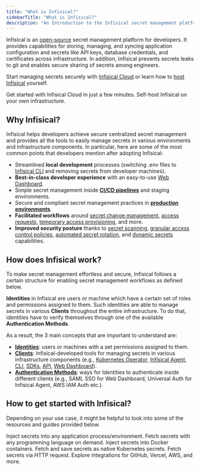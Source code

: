 ```yaml
---
title: "What is Infisical?"
sidebarTitle: "What is Infisical?"
description: "An Introduction to the Infisical secret management platform."
---
```


Infisical is an [open-source](https://github.com/infisical/infisical) secret management platform for developers.
It provides capabilities for storing, managing, and syncing application configuration and secrets like API keys, database
credentials, and certificates across infrastructure. In addition, Infisical prevents secrets leaks to git and enables secure
sharing of secrets among engineers.

Start managing secrets securely with [Infisical Cloud](https://app.infisical.com) or learn how to [host Infisical](/self-hosting/overview) yourself.

<CardGroup cols={2}>
  <Card
    title="Infisical Cloud"
    href="https://app.infisical.com/signup"
    icon="cloud"
    color="#000000"
  >
    Get started with Infisical Cloud in just a few minutes.
  </Card>
  <Card
    href="/self-hosting/overview"
    title="Self-hosting"
    icon="server"
    color="#000000"
  >
    Self-host Infisical on your own infrastructure.
  </Card>
</CardGroup>

## Why Infisical?

Infisical helps developers achieve secure centralized secret management and provides all the tools to easily manage secrets in various environments and infrastructure components. In particular, here are some of the most common points that developers mention after adopting Infisical:

- Streamlined **local development** processes (switching .env files to [Infisical CLI](/cli/commands/run) and removing secrets from developer machines).
- **Best-in-class developer experience** with an easy-to-use [Web Dashboard](/documentation/platform/project).
- Simple secret management inside **[CI/CD pipelines](/integrations/cicd/githubactions)** and staging environments.
- Secure and compliant secret management practices in **[production environments](/sdks/overview)**.
- **Facilitated workflows** around [secret change management](/documentation/platform/pr-workflows), [access requests](/documentation/platform/access-controls/access-requests), [temporary access provisioning](/documentation/platform/access-controls/temporary-access), and more.
- **Improved security posture** thanks to [secret scanning](/cli/scanning-overview), [granular access control policies](/documentation/platform/access-controls/overview), [automated secret rotation](https://infisical.com/docs/documentation/platform/secret-rotation/overview), and [dynamic secrets](/documentation/platform/dynamic-secrets/overview) capabilities.

## How does Infisical work?

To make secret management effortless and secure, Infisical follows a certain structure for enabling secret management workflows as defined below.

**Identities** in Infisical are users or machine which have a certain set of roles and permissions assigned to them. Such identities are able to manage secrets in various **Clients** throughout the entire infrastructure. To do that, identities have to verify themselves through one of the available **Authentication Methods**.

As a result, the 3 main concepts that are important to understand are:

- **[Identities](/documentation/platform/identities/overview)**: users or machines with a set permissions assigned to them.
- **[Clients](/integrations/platforms/kubernetes)**: Infisical-developed tools for managing secrets in various infrastructure components (e.g., [Kubernetes Operator](/integrations/platforms/kubernetes), [Infisical Agent](/integrations/platforms/infisical-agent), [CLI](/cli/usage), [SDKs](/sdks/overview), [API](/api-reference/overview/introduction), [Web Dashboard](/documentation/platform/organization)).
- **[Authentication Methods](/documentation/platform/identities/universal-auth)**: ways for Identities to authenticate inside different clients (e.g., SAML SSO for Web Dashboard, Universal Auth for Infisical Agent, AWS IAM Auth etc.).

## How to get started with Infisical?

Depending on your use case, it might be helpful to look into some of the resources and guides provided below.

<CardGroup cols={2}>
  <Card
    href="../../cli/overview"
    title="Command Line Interface (CLI)"
    icon="square-terminal"
    color="#000000"
  >
    Inject secrets into any application process/environment.
  </Card>
  <Card
    title="SDKs"
    href="/documentation/getting-started/sdks"
    icon="boxes-stacked"
    color="#000000"
  >
    Fetch secrets with any programming language on demand.
  </Card>
  <Card
    href="../../integrations/platforms/docker-intro"
    title="Docker"
    icon="docker"
    color="#000000"
  >
    Inject secrets into Docker containers.
  </Card>
  <Card
    href="../../integrations/platforms/kubernetes"
    title="Kubernetes"
    icon="server"
    color="#000000"
  >
    Fetch and save secrets as native Kubernetes secrets.
  </Card>
  <Card
    href="/documentation/getting-started/api"
    title="REST API"
    icon="cloud"
    color="#000000"
  >
    Fetch secrets via HTTP request.
  </Card>
  <Card
    href="/integrations/overview"
    title="Native Integrations"
    icon="clouds"
    color="#000000"
  >
    Explore integrations for GitHub, Vercel, AWS, and more.
  </Card>
</CardGroup>

